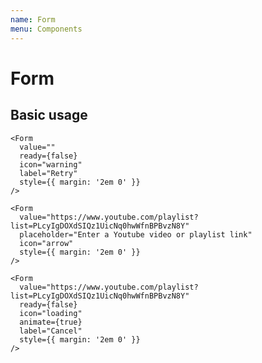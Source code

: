 ```yaml
---
name: Form
menu: Components
---
```



# Form

<PropsTable of={Form} />

## Basic usage

<Playground>
  <div style={{ backgroundColor: theme.colors.primary, padding: '2em' }}>
    <Form
      value=""
      ready={false}
      disabled={true}
      icon="loading"
      animate={true}
      label="Loading"
      style={{ margin: '2em 0' }}
    />

    <Form
      value=""
      ready={false}
      icon="warning"
      label="Retry"
      style={{ margin: '2em 0' }}
    />

    <Form
      value="https://www.youtube.com/playlist?list=PLcyIgDOXdSIQz1UicNq0hwWfnBPBvzN8Y"
      placeholder="Enter a Youtube video or playlist link"
      icon="arrow"
      style={{ margin: '2em 0' }}
    />

    <Form
      value="https://www.youtube.com/playlist?list=PLcyIgDOXdSIQz1UicNq0hwWfnBPBvzN8Y"
      ready={false}
      icon="loading"
      animate={true}
      label="Cancel"
      style={{ margin: '2em 0' }}
    />
  </div>
</Playground>
